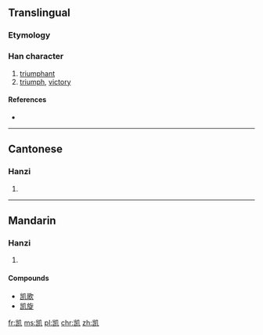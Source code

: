 {{also|凱}}
==Translingual==

===Etymology===
{{Han simp|凱|f=豆|t=己}}

===Han character===
{{Han char|rn=16|rad=几|as=06|sn=8|four=|canj=山山竹弓 (UUHN)|ids=⿰[[岂]][[几]]}}

# [[triumphant]]
# [[triumph]], [[victory]]

====References====
* {{Han ref|kx=0134.221|hdz=10277.190|uh=51EF|ud=20975}}

----

==Cantonese==

===Hanzi===
{{yue-hanzi|jyut=|y=hoi2|tra=凱}}

# {{defn|lang=yue|sort=几06}}

----

==Mandarin==

===Hanzi===
{{cmn-hanzi|tra=凱|pin=[[kǎi]] ([[kai3]])|wg=k'ai<sup>3</sup>}}

# {{defn|lang=cmn|sort=几06}}

====Compounds====
* [[凯歌]]
* [[凯旋]]

[[fr:凯]]
[[ms:凯]]
[[pl:凯]]
[[chr:凯]]
[[zh:凯]]